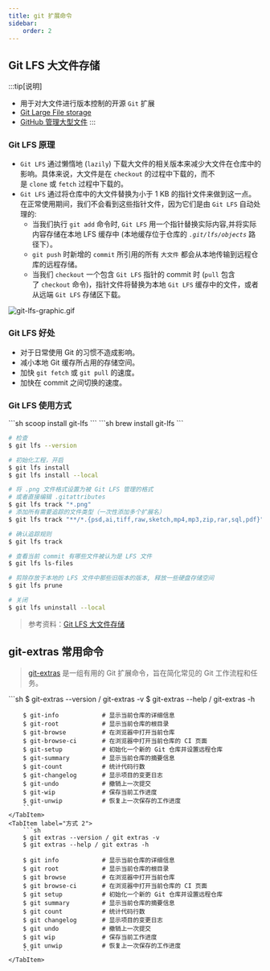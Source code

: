 ```yaml
---
title: git 扩展命令
sidebar:
    order: 2
---
```



## Git LFS 大文件存储

:::tip[说明]
- 用于对大文件进行版本控制的开源 `Git` 扩展
- [Git Large File storage](https://git-lfs.com/)
- [GitHub 管理大型文件](https://docs.github.com/zh/repositories/working-with-files/managing-large-files/about-large-files-on-github)
:::

### Git LFS 原理

- `Git LFS` 通过懒惰地 (`lazily`) 下载大文件的相关版本来减少大文件在仓库中的影响。具体来说，大文件是在 `checkout` 的过程中下载的，而不是 `clone` 或 `fetch` 过程中下载的。
- `Git LFS` 通过将仓库中的大文件替换为小于 1 KB 的指针文件来做到这一点。在正常使用期间，我们不会看到这些指针文件，因为它们是由 `Git LFS` 自动处理的:
	- 当我们执行 `git add` 命令时, `Git LFS` 用一个指针替换实际内容,并将实际内容存储在本地 LFS 缓存中 (本地缓存位于仓库的 _`.git/lfs/objects`_ 路径下）。
	- `git push` 时新增的 `commit` 所引用的所有 `大文件` 都会从本地传输到远程仓库的远程存储。
	- 当我们 `checkout` 一个包含 `Git LFS` 指针的 commit 时 (`pull` 包含了 `checkout` 命令)，指针文件将替换为本地 `Git LFS` 缓存中的文件，或者从远端 `Git LFS` 存储区下载。

![git-lfs-graphic.gif](/attachmets/git-lfs-graphic.gif)

### Git LFS 好处

- 对于日常使用 Git 的习惯不造成影响。
- 减小本地 Git 缓存所占用的存储空间。
- 加快 `git fetch` 或 `git pull` 的速度。
- 加快在 commit 之间切换的速度。

### Git LFS 使用方式

<Tabs>
    <TabItem label="windows 安装">
        ```sh
        scoop install git-lfs
        ```
    </TabItem>
    <TabItem label="mac 安装">
        ```sh
        brew install git-lfs
        ```
    </TabItem>
</Tabs>

```sh
# 检查
$ git lfs --version

# 初始化工程，开启
$ git lfs install
$ git lfs install --local

# 将 .png 文件格式设置为被 Git LFS 管理的格式
# 或者直接编辑 .gitattributes
$ git lfs track "*.png"
# 添加所有需要追踪的文件类型（一次性添加多个扩展名）
$ git lfs track "**/*.{psd,ai,tiff,raw,sketch,mp4,mp3,zip,rar,sql,pdf}"

# 确认追踪规则
$ git lfs track

# 查看当前 commit 有哪些文件被认为是 LFS 文件
$ git lfs ls-files

# 剪除存放于本地的 LFS 文件中那些旧版本的版本, 释放一些硬盘存储空间
$ git lfs prune

# 关闭
$ git lfs uninstall --local
```

> 参考资料：[Git LFS 大文件存储](https://blog.yusong.me/git/lfs)

## git-extras 常用命令

> [git-extras](https://github.com/tj/git-extras/blob/main/Commands.md) 是一组有用的 Git 扩展命令，旨在简化常见的 Git 工作流程和任务。

<Tabs>
    <TabItem label="方式 1">
        ```sh
        $ git-extras --version / git-extras -v
        $ git-extras --help / git-extras -h

        $ git-info            # 显示当前仓库的详细信息
        $ git-root            # 显示当前仓库的根目录
        $ git-browse          # 在浏览器中打开当前仓库
        $ git-browse-ci       # 在浏览器中打开当前仓库的 CI 页面
        $ git-setup           # 初始化一个新的 Git 仓库并设置远程仓库
        $ git-summary         # 显示当前仓库的摘要信息
        $ git-count           # 统计代码行数
        $ git-changelog       # 显示项目的变更日志
        $ git-undo            # 撤销上一次提交
        $ git-wip             # 保存当前工作进度
        $ git-unwip           # 恢复上一次保存的工作进度
        ```
    </TabItem>
    <TabItem label="方式 2">
        ```sh
        $ git extras --version / git extras -v
        $ git extras --help / git extras -h

        $ git info            # 显示当前仓库的详细信息
        $ git root            # 显示当前仓库的根目录
        $ git browse          # 在浏览器中打开当前仓库
        $ git browse-ci       # 在浏览器中打开当前仓库的 CI 页面
        $ git setup           # 初始化一个新的 Git 仓库并设置远程仓库
        $ git summary         # 显示当前仓库的摘要信息
        $ git count           # 统计代码行数
        $ git changelog       # 显示项目的变更日志
        $ git undo            # 撤销上一次提交
        $ git wip             # 保存当前工作进度
        $ git unwip           # 恢复上一次保存的工作进度
        ```
    </TabItem>
</Tabs>

